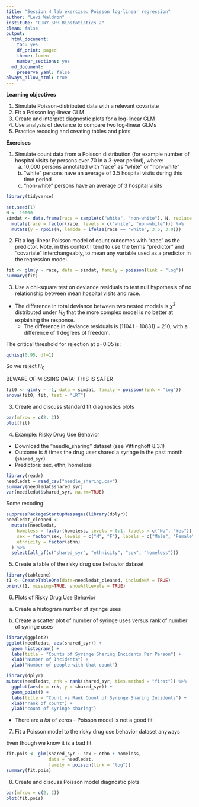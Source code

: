 ```yaml
---
title: "Session 4 lab exercise: Poisson log-linear regression"
author: "Levi Waldron"
institute: "CUNY SPH Biostatistics 2"
clean: false
output:
  html_document:
    toc: yes
    df_print: paged
    theme: lumen
    number_sections: yes
  md_document:
    preserve_yaml: false
always_allow_html: true
---
```


**Learning objectives**

1. Simulate Poisson-distributed data with a relevant covariate
2. Fit a Poisson log-linear GLM
3. Create and interpret diagnostic plots for a log-linear GLM
4. Use analysis of deviance to compare two log-linear GLMs
5. Practice recoding and creating tables and plots


**Exercises**

1. Simulate count data from a Poisson distribution (for example number of hospital visits by persons over 70 in a 3-year period), where:
    a. 10,000 persons annotated with "race" as "white" or "non-white"
    b. "white" persons have an average of 3.5 hospital visits during this time period
    c. "non-white" persons have an average of 3 hospital visits

```r
library(tidyverse)
```

```r
set.seed(1)
N <- 10000
simdat <- data.frame(race = sample(c("white", "non-white"), N, replace = TRUE)) %>%
  mutate(race = factor(race, levels = c("white", "non-white"))) %>%
  mutate(y = rpois(N, lambda = ifelse(race == "white", 3.5, 3.0)))
```




2. Fit a log-linear Poisson model of count outcomes with "race" as the predictor. Note, in this context I tend to use the terms "predictor" and "covariate" interchangeably, to mean any variable used as a predictor in the regression model.

```r
fit <- glm(y ~ race, data = simdat, family = poisson(link = "log"))
summary(fit)
```

3. Use a chi-square test on deviance residuals to test null hypothesis of no relationship between mean hospital visits and race.


* The difference in total deviance between two nested models is $\chi^2$ distributed under $H_0$ that the more complex model is no better at explaining the response.
     + The difference in deviance residuals is (11041 - 10831) = 210, with a difference of 1 degrees of freedom.

The critical threshold for rejection at p=0.05 is:
```r
qchisq(0.95, df=1)
```

So we reject $H_0$

BEWARE OF MISSING DATA: THIS IS SAFER

```r
fit0 <- glm(y ~ -1, data = simdat, family = poisson(link = "log"))
anova(fit0, fit, test = "LRT")
```

3. Create and discuss standard fit diagnostics plots

```r
par(mfrow = c(2, 2))
plot(fit)
```

4. Example: Risky Drug Use Behavior

* Download the "needle_sharing" dataset (see Vittinghoff 8.3.1)
* Outcome is # times the drug user shared a syringe in the past month (`shared_syr`)
* Predictors: sex, ethn, homeless

```r
library(readr)
needledat = read_csv("needle_sharing.csv")
summary(needledat$shared_syr)
var(needledat$shared_syr, na.rm=TRUE)
```

Some recoding:
```r
suppressPackageStartupMessages(library(dplyr))
needledat_cleaned <-
  mutate(needledat,
    homeless = factor(homeless, levels = 0:1, labels = c("No", "Yes")),
    sex = factor(sex, levels = c("M", "F"), labels = c("Male", "Female")),
    ethnicity = factor(ethn)
  ) %>%
  select(all_of(c("shared_syr", "ethnicity", "sex", "homeless")))
```

5. Create a table of the risky drug use behavior dataset

```r
library(tableone)
t1 <- CreateTableOne(data=needledat_cleaned, includeNA = TRUE)
print(t1, missing=TRUE, showAllLevels = TRUE)
```

6. Plots of Risky Drug Use Behavior

a. Create a histogram number of syringe uses

b. Create a scatter plot of number of syringe uses versus rank of number of syringe uses

```r
library(ggplot2)
ggplot(needledat, aes(shared_syr)) +
  geom_histogram() +
  labs(title = "Counts of Syringe Sharing Incidents Per Person") +
  xlab("Number of Incidents") +
  ylab("Number of people with that count")
```

```r
library(dplyr)
mutate(needledat, rnk = rank(shared_syr, ties.method = "first")) %>%
  ggplot(aes(x = rnk, y = shared_syr)) +
  geom_point() +
  labs(title = "Count vs Rank Count of Syringe Sharing Incidents") +
  xlab("rank of count") +
  ylab("count of syringe sharing")
```

* There are a _lot_ of zeros - Poisson model is not a good fit

7. Fit a Poisson model to the risky drug use behavior dataset anyways

Even though we know it is a bad fit

```r
fit.pois <- glm(shared_syr ~ sex + ethn + homeless,
                data = needledat,
                family = poisson(link = "log"))
summary(fit.pois)
```

8. Create and discuss Poisson model diagnostic plots

```r
par(mfrow = c(2, 2))
plot(fit.pois)
```
